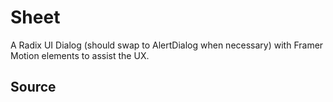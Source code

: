 

# Sheet

A Radix UI Dialog (should swap to AlertDialog when necessary) with Framer Motion elements to assist the UX.

<!-- ## Preview

<Preview>
  <Sheet />
</Preview> -->

## Source

<Source />
